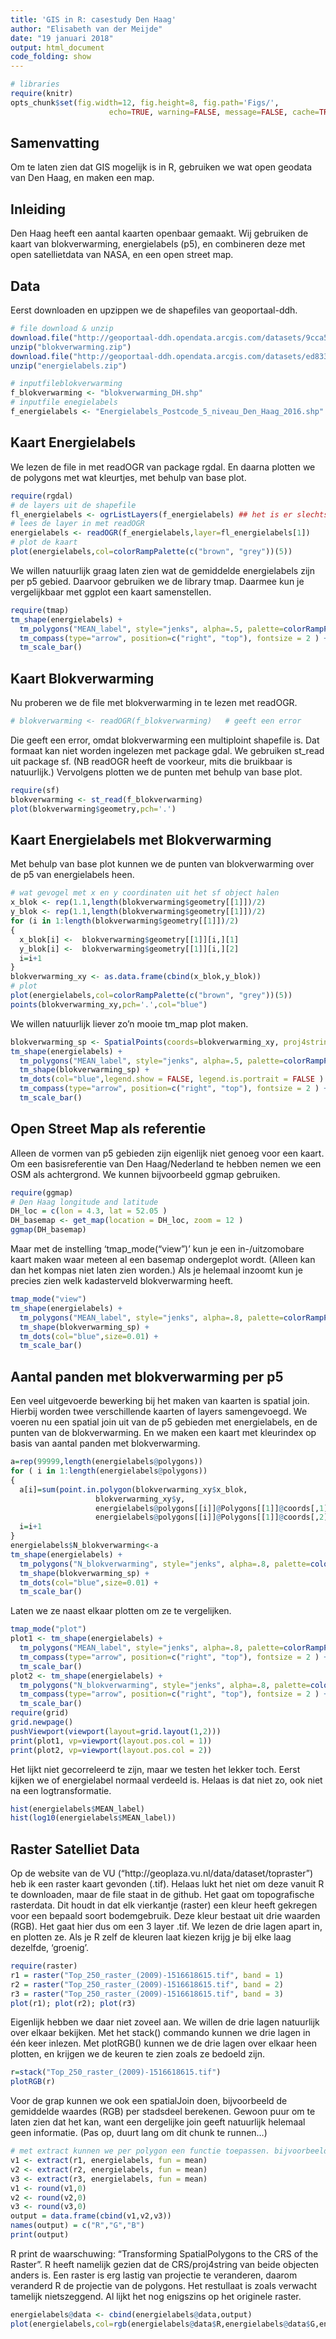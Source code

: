 ```yaml
---
title: 'GIS in R: casestudy Den Haag'
author: "Elisabeth van der Meijde"
date: "19 januari 2018"
output: html_document
code_folding: show
---
```


```r
# libraries
require(knitr)
opts_chunk$set(fig.width=12, fig.height=8, fig.path='Figs/',
                      echo=TRUE, warning=FALSE, message=FALSE, cache=TRUE)
```

## Samenvatting
Om te laten zien dat GIS mogelijk is in R, gebruiken we wat open geodata van Den Haag, en maken een map.

## Inleiding
Den Haag heeft een aantal kaarten openbaar gemaakt. Wij gebruiken de kaart van blokverwarming, energielabels (p5), en combineren deze met open satellietdata van NASA, en een open street map.

## Data
Eerst downloaden en upzippen we de shapefiles van geoportaal-ddh.
```r
# file download & unzip
download.file("http://geoportaal-ddh.opendata.arcgis.com/datasets/9cca53a6a4094a0b80e964b181a484ad_3.zip","blokverwarming.zip", mode="wb")
unzip("blokverwarming.zip")
download.file("http://geoportaal-ddh.opendata.arcgis.com/datasets/ed833f69fb82463ea63d37be00c356c3_0.zip", "energielabels.zip", mode="wb")
unzip("energielabels.zip")

# inputfileblokverwarming
f_blokverwarming <- "blokverwarming_DH.shp"
# inputfile enegielabels
f_energielabels <- "Energielabels_Postcode_5_niveau_Den_Haag_2016.shp"

```

## Kaart Energielabels
We lezen de file in met readOGR van package rgdal. En daarna plotten we de polygons met wat kleurtjes, met behulp van base plot.
```r
require(rgdal)
# de layers uit de shapefile
fl_energielabels <- ogrListLayers(f_energielabels) ## het is er slechts 1
# lees de layer in met readOGR
energielabels <- readOGR(f_energielabels,layer=fl_energielabels[1])
# plot de kaart
plot(energielabels,col=colorRampPalette(c("brown", "grey"))(5))
```
We willen natuurlijk graag laten zien wat de gemiddelde energielabels zijn per p5 gebied. Daarvoor gebruiken we de library tmap. Daarmee kun je vergelijkbaar met ggplot een kaart samenstellen.
```r
require(tmap)
tm_shape(energielabels) +
  tm_polygons("MEAN_label", style="jenks", alpha=.5, palette=colorRampPalette(c("green", "red"))(5)) +
  tm_compass(type="arrow", position=c("right", "top"), fontsize = 2 ) + 
  tm_scale_bar()
```
## Kaart Blokverwarming
Nu proberen we de file met blokverwarming in te lezen met readOGR.
```r
# blokverwarming <- readOGR(f_blokverwarming)   # geeft een error
```
Die geeft een error, omdat blokverwarming een multiploint shapefile is. Dat formaat kan niet worden ingelezen met package gdal. We gebruiken st_read uit package sf. (NB readOGR heeft de voorkeur, mits die bruikbaar is natuurlijk.) Vervolgens plotten we de punten met behulp van base plot.
```r
require(sf)
blokverwarming <- st_read(f_blokverwarming)
plot(blokverwarming$geometry,pch='.')
```
## Kaart Energielabels met Blokverwarming
Met behulp van base plot kunnen we de punten van blokverwarming over de p5 van energielabels heen.
```r
# wat gevogel met x en y coordinaten uit het sf object halen
x_blok <- rep(1.1,length(blokverwarming$geometry[[1]])/2)
y_blok <- rep(1.1,length(blokverwarming$geometry[[1]])/2)
for (i in 1:length(blokverwarming$geometry[[1]])/2)
{
  x_blok[i] <-  blokverwarming$geometry[[1]][i,][1]
  y_blok[i] <-  blokverwarming$geometry[[1]][i,][2]
  i=i+1
}
blokverwarming_xy <- as.data.frame(cbind(x_blok,y_blok))
# plot
plot(energielabels,col=colorRampPalette(c("brown", "grey"))(5))
points(blokverwarming_xy,pch='.',col="blue")
```
We willen natuurlijk liever zo'n mooie tm_map plot maken.
```r
blokverwarming_sp <- SpatialPoints(coords=blokverwarming_xy, proj4string = CRS(proj4string(energielabels) ) )
tm_shape(energielabels) +
  tm_polygons("MEAN_label", style="jenks", alpha=.5, palette=colorRampPalette(c("green", "red"))(5)) +
  tm_shape(blokverwarming_sp) +
  tm_dots(col="blue",legend.show = FALSE, legend.is.portrait = FALSE ) +
  tm_compass(type="arrow", position=c("right", "top"), fontsize = 2 ) + 
  tm_scale_bar()
```
## Open Street Map als referentie
Alleen de vormen van p5 gebieden zijn eigenlijk niet genoeg voor een kaart. Om een basisreferentie van Den Haag/Nederland te hebben nemen we een OSM als achtergrond. We kunnen bijvoorbeeld ggmap gebruiken.
```r
require(ggmap)
# Den Haag longitude and latitude
DH_loc = c(lon = 4.3, lat = 52.05 )
DH_basemap <- get_map(location = DH_loc, zoom = 12 )
ggmap(DH_basemap)
```
Maar met de instelling 'tmap_mode("view")' kun je een in-/uitzomobare kaart maken waar meteen al een basemap ondergeplot wordt. (Alleen kan dan het kompas niet laten zien worden.) Als je helemaal inzoomt kun je precies zien welk kadasterveld blokverwarming heeft.

```r
tmap_mode("view")
tm_shape(energielabels) +
  tm_polygons("MEAN_label", style="jenks", alpha=.8, palette=colorRampPalette(c("green", "red"))(5)) +
  tm_shape(blokverwarming_sp) +
  tm_dots(col="blue",size=0.01) +
  tm_scale_bar()
```

## Aantal panden met blokverwarming per p5
Een veel uitgevoerde bewerking bij het maken van kaarten is spatial join. Hierbij worden twee verschillende kaarten of layers samengevoegd. We voeren nu een spatial join uit van de p5 gebieden met energielabels, en de punten van de blokverwarming. En we maken een kaart met kleurindex op basis van aantal panden met blokverwarming.
```r
a=rep(99999,length(energielabels@polygons))
for ( i in 1:length(energielabels@polygons))
{
  a[i]=sum(point.in.polygon(blokverwarming_xy$x_blok,
                   blokverwarming_xy$y,
                   energielabels@polygons[[i]]@Polygons[[1]]@coords[,1],
                   energielabels@polygons[[i]]@Polygons[[1]]@coords[,2]))
  i=i+1
}
energielabels$N_blokverwarming<-a
tm_shape(energielabels) +
  tm_polygons("N_blokverwarming", style="jenks", alpha=.8, palette=colorRampPalette(c("lightyellow", "brown"))(10)) +
  tm_shape(blokverwarming_sp) +
  tm_dots(col="blue",size=0.01) +
  tm_scale_bar()
```
Laten we ze naast elkaar plotten om ze te vergelijken.
```r
tmap_mode("plot")
plot1 <- tm_shape(energielabels) +
  tm_polygons("MEAN_label", style="jenks", alpha=.8, palette=colorRampPalette(c("green", "red"))(5))+
  tm_compass(type="arrow", position=c("right", "top"), fontsize = 2 ) +
  tm_scale_bar()
plot2 <- tm_shape(energielabels) +
  tm_polygons("N_blokverwarming", style="jenks", alpha=.8, palette=colorRampPalette(c("lightyellow", "brown"))(10)) +
  tm_compass(type="arrow", position=c("right", "top"), fontsize = 2 ) +
  tm_scale_bar()
require(grid)
grid.newpage()
pushViewport(viewport(layout=grid.layout(1,2)))
print(plot1, vp=viewport(layout.pos.col = 1))
print(plot2, vp=viewport(layout.pos.col = 2))
```
Het lijkt niet gecorreleerd te zijn, maar we testen het lekker toch. Eerst kijken we of energielabel normaal verdeeld is. Helaas is dat niet zo, ook niet na een logtransformatie. 
```r
hist(energielabels$MEAN_label)
hist(log10(energielabels$MEAN_label))
```
## Raster Satelliet Data
Op de website van de VU ("http://geoplaza.vu.nl/data/dataset/topraster") heb ik een raster kaart gevonden (.tif). Helaas lukt het niet om deze vanuit R te downloaden, maar de file staat in de github. Het gaat om topografische rasterdata. Dit houdt in dat elk vierkantje (raster) een kleur heeft gekregen voor een bepaald soort bodemgebruik. Deze kleur bestaat uit drie waarden (RGB). Het gaat hier dus om een 3 layer .tif. We lezen de drie lagen apart in, en plotten ze. Als je R zelf de kleuren laat kiezen krijg je bij elke laag dezelfde, 'groenig'.
```r
require(raster)
r1 = raster("Top_250_raster_(2009)-1516618615.tif", band = 1)
r2 = raster("Top_250_raster_(2009)-1516618615.tif", band = 2)
r3 = raster("Top_250_raster_(2009)-1516618615.tif", band = 3)
plot(r1); plot(r2); plot(r3)
```
Eigenlijk hebben we daar niet zoveel aan. We willen de drie lagen natuurlijk over elkaar bekijken. Met het stack() commando kunnen we drie lagen in één keer inlezen. Met plotRGB() kunnen we de drie lagen over elkaar heen plotten, en krijgen we de keuren te zien zoals ze bedoeld zijn.
```r
r=stack("Top_250_raster_(2009)-1516618615.tif")
plotRGB(r)
```
Voor de grap kunnen we ook een spatialJoin doen, bijvoorbeeld de gemiddelde waardes (RGB) per stadsdeel berekenen. Gewoon puur om te laten zien dat het kan, want een dergelijke join geeft natuurlijk helemaal geen informatie. (Pas op, duurt lang om dit chunk te runnen...)
```r
# met extract kunnen we per polygon een functie toepassen. bijvoorbeeld mean.
v1 <- extract(r1, energielabels, fun = mean)
v2 <- extract(r2, energielabels, fun = mean)
v3 <- extract(r3, energielabels, fun = mean)
v1 <- round(v1,0)
v2 <- round(v2,0)
v3 <- round(v3,0)
output = data.frame(cbind(v1,v2,v3))
names(output) = c("R","G","B")
print(output)
```
R print de waarschuwing: "Transforming SpatialPolygons to the CRS of the Raster". R heeft namelijk gezien dat de CRS/proj4string van beide objecten anders is. Een raster is erg lastig van projectie te veranderen, daarom veranderd R de projectie van de polygons.
Het restullaat is zoals verwacht  tamelijk nietszeggend. Al lijkt het nog enigszins op het originele raster.
```r
energielabels@data <- cbind(energielabels@data,output)
plot(energielabels,col=rgb(energielabels@data$R,energielabels@data$G,energielabels@data$B,maxColorValue = 255))
```




